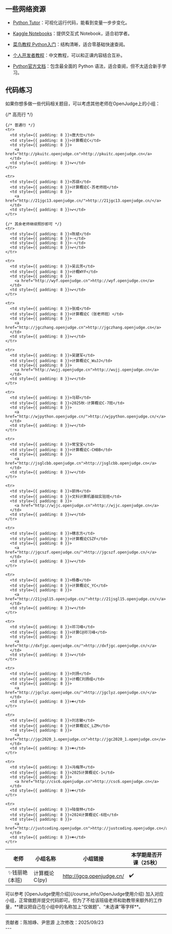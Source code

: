 ## 一些网络资源
- [Python Tutor](https://pythontutor.com/python-compiler.html)：可视化运行代码，能看到变量一步步变化。

- [Kaggle Notebooks](https://www.kaggle.com/code/colinmorris/hello-python)：提供交互式 Notebook，适合初学者。

- [菜鸟教程 Python入门](https://www.runoob.com/python3/python3-tutorial.html)：结构清晰，适合零基础快速查阅。

- [个人开发者教程](https://liaoxuefeng.com/books/python/introduction/index.html)：中文教程，可以和正课内容结合互补。

- [Python官方文档](https://docs.python.org/zh-cn/3/tutorial/index.html)：包含最全面的 Python 语法，适合查阅，但不太适合新手学习。

## 代码练习
如果你想多做一些代码相关题目，可以考虑其他老师在OpenJudge上的小组：

<div style={{ display: 'flex', justifyContent: 'center' }}>
<table style={{ width: 'auto', borderCollapse: 'collapse', textAlign: 'center' }}>
  <thead>
    <tr>
      <th style={{ padding: 8, borderBottom: '2px solid #ccc' }}>老师</th>
      <th style={{ padding: 8, borderBottom: '2px solid #ccc' }}>小组名称</th>
      <th style={{ padding: 8, borderBottom: '2px solid #ccc' }}>小组链接</th>
      <th style={{ padding: 8, borderBottom: '2px solid #ccc' }}>本学期是否开课（25秋）</th>
    </tr>
  </thead>
  <tbody>
    {/* 高亮行 */}
    <tr style={{ backgroundColor: '#fffbe6', borderLeft: '4px solid #faad14' }}>
      <td style={{ padding: 8, color: '#d46b08', fontWeight: 'bold' }}>✨钱丽艳(本班)</td>
      <td style={{ padding: 8 }}>计算概论C(py)</td>
      <td style={{ padding: 8 }}>
        <a href="http://jgcq.openjudge.cn/">http://jgcq.openjudge.cn/</a>
      </td>
      <td style={{ padding: 8 }}>✔️</td>
    </tr>

    {/* 普通行 */}
    <tr>
      <td style={{ padding: 8 }}>唐大仕</td>
      <td style={{ padding: 8 }}>计算概论C</td>
      <td style={{ padding: 8 }}>
        <a href="http://pkuitc.openjudge.cn">http://pkuitc.openjudge.cn</a>
      </td>
      <td style={{ padding: 8 }}>✔️</td>
    </tr>

    <tr>
      <td style={{ padding: 8 }}>苏祺</td>
      <td style={{ padding: 8 }}>计算概论C-苏老师班</td>
      <td style={{ padding: 8 }}>
        <a href="http://21jgc13.openjudge.cn/">http://21jgc13.openjudge.cn/</a>
      </td>
      <td style={{ padding: 8 }}>✔️</td>
    </tr>

    {/* 其余老师继续照抄即可 */}
    <tr>
      <td style={{ padding: 8 }}>陈斌</td>
      <td style={{ padding: 8 }}>-</td>
      <td style={{ padding: 8 }}>-</td>
      <td style={{ padding: 8 }}>✔️</td>
    </tr>

    <tr>
      <td style={{ padding: 8 }}>吴云芳</td>
      <td style={{ padding: 8 }}>计概WYF</td>
      <td style={{ padding: 8 }}>
        <a href="http://wyf.openjudge.cn">http://wyf.openjudge.cn</a>
      </td>
      <td style={{ padding: 8 }}>✔️</td>
    </tr>

    <tr>
      <td style={{ padding: 8 }}>张成</td>
      <td style={{ padding: 8 }}>计算概论C（张老师班）</td>
      <td style={{ padding: 8 }}>
        <a href="http://jgczhang.openjudge.cn">http://jgczhang.openjudge.cn</a>
      </td>
      <td style={{ padding: 8 }}>✔️</td>
    </tr>

    <tr>
      <td style={{ padding: 8 }}>吴建军</td>
      <td style={{ padding: 8 }}>计算概论C_WuJJ</td>
      <td style={{ padding: 8 }}>
        <a href="http://wujj.openjudge.cn">http://wujj.openjudge.cn</a>
      </td>
      <td style={{ padding: 8 }}>✔️</td>
    </tr>

    <tr>
      <td style={{ padding: 8 }}>马郓</td>
      <td style={{ padding: 8 }}>2025秋-计算概论C-7班</td>
      <td style={{ padding: 8 }}>
        <a href="http://wjpython.openjudge.cn/">http://wjpython.openjudge.cn/</a>
      </td>
      <td style={{ padding: 8 }}>✔️</td>
    </tr>

    <tr>
      <td style={{ padding: 8 }}>常宝宝</td>
      <td style={{ padding: 8 }}>计算概论C-CHBB</td>
      <td style={{ padding: 8 }}>
        <a href="http://jsglcbb.openjudge.cn">http://jsglcbb.openjudge.cn</a>
      </td>
      <td style={{ padding: 8 }}>✔️</td>
    </tr>

    <tr>
      <td style={{ padding: 8 }}>郭炜</td>
      <td style={{ padding: 8 }}>文科计算机基础实验班</td>
      <td style={{ padding: 8 }}>
        <a href="http://wjjc.openjudge.cn">http://wjjc.openjudge.cn</a>
      </td>
      <td style={{ padding: 8 }}>✔️</td>
    </tr>

    <tr>
      <td style={{ padding: 8 }}>穗志方</td>
      <td style={{ padding: 8 }}>计算概论CSZF</td>
      <td style={{ padding: 8 }}>
        <a href="http://jgcszf.openjudge.cn/">http://jgcszf.openjudge.cn/</a>
      </td>
      <td style={{ padding: 8 }}>✔️</td>
    </tr>

    <tr>
      <td style={{ padding: 8 }}>杨春</td>
      <td style={{ padding: 8 }}>计算概论C_YC</td>
      <td style={{ padding: 8 }}>
        <a href="http://21jsgl15.openjudge.cn/">http://21jsgl15.openjudge.cn/</a>
      </td>
      <td style={{ padding: 8 }}>✔️</td>
    </tr>

    <tr>
      <td style={{ padding: 8 }}>邓习峰</td>
      <td style={{ padding: 8 }}>计算C@邓习峰</td>
      <td style={{ padding: 8 }}>
        <a href="http://dxfjgc.openjudge.cn/">http://dxfjgc.openjudge.cn/</a>
      </td>
      <td style={{ padding: 8 }}>✔️</td>
    </tr>

    <tr>
      <td style={{ padding: 8 }}>刘扬</td>
      <td style={{ padding: 8 }}>计概C刘扬组</td>
      <td style={{ padding: 8 }}>
        <a href="http://jgclyz.openjudge.cn/">http://jgclyz.openjudge.cn/</a>
      </td>
      <td style={{ padding: 8 }}>✖️</td>
    </tr>

    <tr>
      <td style={{ padding: 8 }}>刘志敏</td>
      <td style={{ padding: 8 }}>计算概论C_LZM</td>
      <td style={{ padding: 8 }}>
        <a href="http://jgc2020_1.openjudge.cn">http://jgc2020_1.openjudge.cn</a>
      </td>
      <td style={{ padding: 8 }}>✖️</td>
    </tr>

    <tr>
      <td style={{ padding: 8 }}>冯梅萍</td>
      <td style={{ padding: 8 }}>2025计算概论C-1</td>
      <td style={{ padding: 8 }}>
        <a href="http://csc6.openjudge.cn">http://csc6.openjudge.cn</a>
      </td>
      <td style={{ padding: 8 }}>✖️</td>
    </tr>

    <tr>
      <td style={{ padding: 8 }}>陆俊林</td>
      <td style={{ padding: 8 }}>2024计算概论C-6班</td>
      <td style={{ padding: 8 }}>
        <a href="http://justcoding.openjudge.cn">http://justcoding.openjudge.cn</a>
      </td>
      <td style={{ padding: 8 }}>✖️</td>
    </tr>
  </tbody>
</table>
</div>


<Tip>
可以参考 [OpenJudge使用介绍](/course_info/OpenJudge使用介绍) 加入对应小组，正常做题并提交代码即可。但为了不给该班级老师和助教带来额外的工作量，**建议把自己在小组中的名称加上“仅做题”、“未选课”等字样**。
</Tip>

---
<div className="text-center text-xs text-gray-400 mt-10">
  贡献者：陈旭峥、尹思源  
  上次修改：2025/09/23
</div>
---